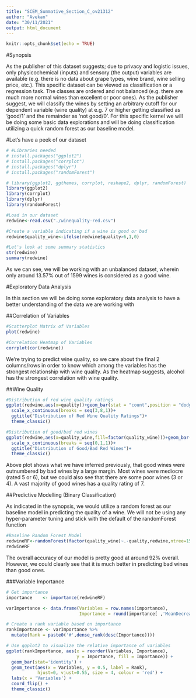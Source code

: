 ```yaml
---
title: "SCEM_Summative_Section_C_ov21312"
author: "Avekan"
date: "30/11/2021"
output: html_document
---
```


```r
knitr::opts_chunk$set(echo = TRUE)
```

#Synopsis

As the publisher of this dataset suggests; due to privacy and logistic issues, only physicochemical (inputs) and sensory (the output) variables are available (e.g. there is no data about grape types, wine brand, wine selling price, etc.).
This specific dataset can be viewed as classification or a regression task. The classes are ordered and not balanced (e.g. there are much more normal wines than excellent or poor ones).
As the publisher suggest, we will classify the wines by setting an arbitrary cutoff for our dependent variable (wine quality) at e.g. 7 or higher getting classified as 'good/1' and the remainder as 'not good/0'. For this specific kernel we will be doing some basic data explorations and will be doing classification utilizing a quick random forest as our baseline model. 

#Let's have a peek of our dataset

```r
# #Libraries needed
# install.packages("ggplot2")
# install.packages("corrplot")
# install.packages("dplyr")
# install.packages("randomForest")
```

```r
# library(ggplot2, ggthemes, corrplot, reshape2, dplyr, randomForest)
library(ggplot2)
library(corrplot)
library(dplyr)
library(randomForest)
```

```r
#Load in our dataset
redwine<-read.csv("./winequality-red.csv")

#Create a variable indicating if a wine is good or bad
redwine$quality_wine<-ifelse(redwine$quality>6,1,0)

#Let's look at some summary statistics
str(redwine)
summary(redwine)
```

As we can see, we will be working with an unbalanced dataset, wherein only around 13.57% out of 1599 wines is considered as a good wine.

#Exploratory Data Analysis

In this section we will be doing some exploratory data analysis to have a better understanding of the data we are working with

##Correlation of Variables

```r
#Scatterplot Matrix of Variables
plot(redwine)

#Correlation Heatmap of Variables
corrplot(cor(redwine))
```

We're trying to predict wine quality, so we care about the final 2 columns/rows in order to know which among the variables has the strongest relationship with wine quality. As the heatmap suggests, alcohol has the strongest correlation with wine quality.

##Wine Quality

```r
#Distribution of red wine quality ratings
ggplot(redwine,aes(x=quality))+geom_bar(stat = "count",position = "dodge")+
  scale_x_continuous(breaks = seq(3,8,1))+
  ggtitle("Distribution of Red Wine Quality Ratings")+
  theme_classic()
```

```r
#Distribution of good/bad red wines
ggplot(redwine,aes(x=quality_wine,fill=factor(quality_wine)))+geom_bar(stat = "count",position = "dodge")+
  scale_x_continuous(breaks = seq(0,1,1))+
  ggtitle("Distribution of Good/Bad Red Wines")+
  theme_classic()
```

Above plot shows what we have inferred previously, that good wines were outnumbered by bad wines by a large margin. Most wines were mediocre (rated 5 or 6), but we could also see that there are some poor wines (3 or 4). A vast majority of good wines has a quality rating of 7.

##Predictive Modelling (Binary Classification)

As indicated in the synopsis, we would utilize a random forest as our baseline model in predicting the quality of a wine. We will not be using any hyper-parameter tuning and stick with the default of the randomForest function

```r
#Baseline Random Forest Model
redwineRF<-randomForest(factor(quality_wine)~.-quality,redwine,ntree=150)
redwineRF
```

The overall accuracy of our model is pretty good at around 92% overall. However, we could clearly see that it is much better in predicting bad wines than good ones.

###Variable Importance

```r
# Get importance
importance    <- importance(redwineRF)

varImportance <- data.frame(Variables = row.names(importance), 
                            Importance = round(importance[ ,'MeanDecreaseGini'],2))

# Create a rank variable based on importance
rankImportance <- varImportance %>%
  mutate(Rank = paste0('#',dense_rank(desc(Importance))))

# Use ggplot2 to visualize the relative importance of variables
ggplot(rankImportance, aes(x = reorder(Variables, Importance), 
                           y = Importance, fill = Importance)) +
  geom_bar(stat='identity') + 
  geom_text(aes(x = Variables, y = 0.5, label = Rank),
            hjust=0, vjust=0.55, size = 4, colour = 'red') +
  labs(x = 'Variables') +
  coord_flip() + 
  theme_classic()
```